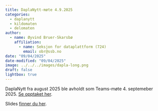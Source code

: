 ```yaml
---
title: DaplaNytt-møte 4.9.2025
categories:
  - daplanytt
  - kildomaten
  - delomaten
author:
  - name: Øyvind Bruer-Skarsbø
    affiliation: 
      - name: Seksjon for dataplattform (724)
        email: obr@ssb.no
date: "09/04/2025"
date-modified: "09/04/2025"
image: ../../../images/dapla-long.png
draft: false
lightbox: true
---
```


DaplaNytt fra august 2025 ble avholdt som Teams-møte 4. septemeber 2025. [Se opptaket her](https://engage.cloud.microsoft/main/org/ssb.no/threads/eyJfdHlwZSI6IlRocmVhZCIsImlkIjoiMzQ4OTg5NzY2OTY4OTM0NCJ9?trk_copy_link=V2).

Slides [finner du her](https://ideal-guide-egkqq6z.pages.github.io/daplanytt-aug25.html#/title-slide).